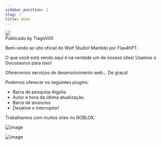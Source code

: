 ```yaml
---
sidebar_position: 1
slug: /
title: Home
---
```

<div class="avatar">
  <img
    class="avatar__photo avatar__photo--sm"
    src="https://avatars.githubusercontent.com/u/93576144?v=4" />
  <div class="avatar__intro">
    <div class="avatar__name">Publicado by TiagoVXII</div>
  </div>
</div>


Bem-vindo ao site oficial do Wolf Studio! Mantido por Flas4hPT.

O que você está vendo aqui é na verdade um de nossos sites! Usamos o Docusaurus para isso!

Oferecemos serviços de desenvolvimento web... De graça!

Podemos oferecer os seguintes plugins:
- Barra de pesquisa Algolia
- Autor e hora da última atualização.
- Barra de anúncios
- Desative o interruptor!

Trabalhamos com muitos sites no ROBLOX.

![image](https://cdn.discordapp.com/attachments/1075028187450441779/1075165471067869325/image0.jpg)

![image](https://cdn.discordapp.com/attachments/1075818119714574336/1075885260333654197/ThatWElRD_Dude_scp_foundation_badge_ETA-10_metalic_with_an_eye_2e41844a-3fee-4915-967d-4b43bd25ef28-removebg-preview.png)
